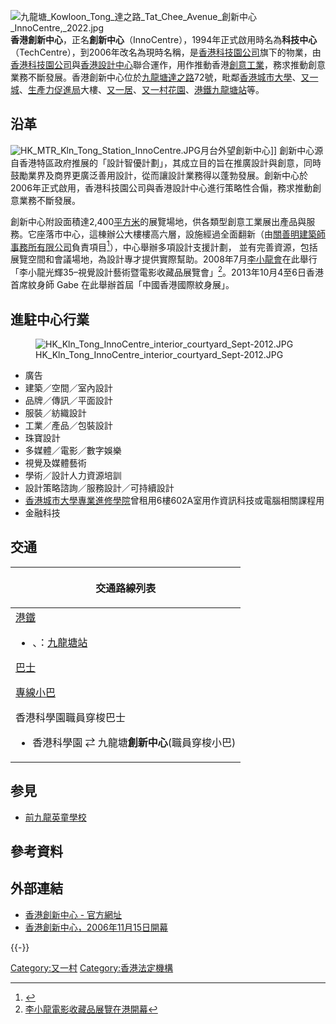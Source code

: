 {{coord|22|20|07.0|N|114|10|34.2|E|type:landmark|display=title}}
[[File:九龍塘_Kowloon_Tong_達之路_Tat_Chee_Avenue_創新中心_InnoCentre,_2022.jpg|thumb]]
'''香港創新中心'''，正名'''創新中心'''（InnoCentre），1994年正式啟用時名為'''科技中心'''（TechCentre），到2006年改名為現時名稱，是[[香港科技園公司|香港科技園公司]]旗下的物業，由[[香港科技園公司|香港科技園公司]]與[[香港設計中心|香港設計中心]]聯合運作，用作推動香港[[創意工業|創意工業]]，務求推動創意業務不斷發展。香港創新中心位於[[九龍塘|九龍塘]][[達之路|達之路]]72號，毗鄰[[香港城市大學|香港城市大學]]、[[又一城|又一城]]、[[生產力促進局|生產力促進局]]大樓、[[又一居|又一居]]、[[又一村花園|又一村花園]]、[[港鐵|港鐵]][[九龍塘站_(香港)|九龍塘站]]等。

==沿革==
[[File:HK_MTR_Kln_Tong_Station_InnoCentre.JPG|thumb]]月台外望創新中心]]
創新中心源自香港特區政府推展的「設計智優計劃」，其成立目的旨在推廣設計與創意，同時鼓勵業界及商界更廣泛善用設計，從而讓設計業務得以蓬勃發展。創新中心於2006年正式啟用，香港科技園公司與香港設計中心進行策略性合傓，務求推動創意業務不斷發展。

創新中心附設面積達2,400[[平方米|平方米]]的展覽場地，供各類型創意工業展出產品與服務。它座落市中心，這棟辦公大樓樓高六層，設施經過全面翻新（由[[關善明建築師事務所有限公司|關善明建築師事務所有限公司]]負責項目<ref>{{Cite web|title=InnoCentre|url=http://www.simonkwan.com.hk/18_Innocentre.html|access-date=2022-02-20|publisher=Simon Kwan & Associates Limited|language=en|archive-date=2017-07-20|archive-url=https://web.archive.org/web/20170720080449/http://www.simonkwan.com.hk/18_Innocentre.html}}</ref>），中心舉辦多項設計支援計劃， 並有完善資源，包括展覽空間和會議場地，為設計專才提供實際幫助。2008年7月[[李小龍會|李小龍會]]在此舉行「李小龍光輝35–視覺設計藝術暨電影收藏品展覽會」<ref>[http://www.cns.hk:89/ga/kjww/news/2008/07-21/1319111.shtml 李小龍電影收藏品展覽在港開幕]{{dead link|date=2017年11月 |bot=InternetArchiveBot |fix-attempted=yes }}</ref>。2013年10月4至6日香港首席紋身師 Gabe 在此舉辦首屆「中國香港國際紋身展」。

==進駐中心行業==
[[File:HK_Kln_Tong_InnoCentre_interior_courtyard_Sept-2012.JPG|thumb]]
* 廣告 
* 建築／空間／室內設計 
* 品牌／傳訊／平面設計 
* 服裝／紡織設計 
* 工業／產品／包裝設計 
* 珠寶設計 
* 多媒體／電影／數字娛樂 
* 視覺及媒體藝術 
* 學術／設計人力資源培訓 
* 設計策略諮詢／服務設計／可持續設計
* [[香港城市大學專業進修學院|香港城市大學專業進修學院]]曾租用6樓602A室用作資訊科技或電腦相關課程用
* 金融科技

==交通==
{| class="mw-collapsible mw-collapsed wikitable" style="background:white; margin: 0 auto; width: auto;" 
! 交通路線列表
|-
|
;[[港鐵|港鐵]]
*{{港鐵路線標誌|EAL}}、{{港鐵路線標誌|KTL}}：[[九龍塘站_(香港)|九龍塘站]]

;[[香港巴士|巴士]]
{{九龍新界巴士簡單列表|22|203C|702}}

;[[香港小型巴士|專線小巴]]
{{九龍專線小巴簡單列表|2|2A|41A|41M|72|73}}

;香港科學園職員穿梭巴士
*香港科學園 ⇄ 九龍塘'''創新中心'''(職員穿梭小巴)
|}

==参見==
* [[前九龍英童學校|前九龍英童學校]]

==參考資料==
{{Reflist}}

==外部連結==
{{commons category|InnoCentre}}
* [https://www.hkstp.org/zh-hk/our-stories/our-footprint/innocentre/ 香港創新中心 - 官方網址] {{Wayback|url=https://www.hkstp.org/zh-hk/our-stories/our-footprint/innocentre/ |date=20200331200551 }}
* [https://web.archive.org/web/20080830075500/http://www.333cn.com/industrial/hyzx/85844.html 香港創新中心，2006年11月15日開幕]

{{-}}
{{香港創新及科技業}}

[[Category:又一村|Category:又一村]]
[[Category:香港法定機構|Category:香港法定機構]]